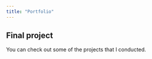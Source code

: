 ```yaml
---
title: "Portfolio"
---
```


## Final project

You can check out some of the projects that I conducted.
